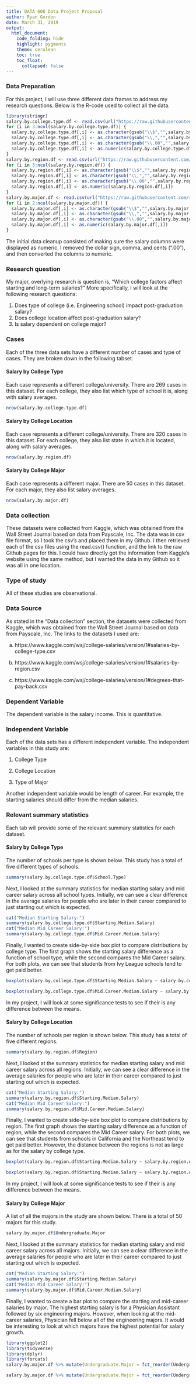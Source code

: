 ```yaml
---
title: DATA 606 Data Project Proposal
author: Ryan Gordon
date: March 31, 2019
output:
  html_document:
    code_folding: hide
    highlight: pygments
    theme: cerulean
    toc: true
    toc_float:
      collapsed: false
---
```


### Data Preparation

For this project, I will use three different data frames to address my research questions. Below is the R-code used to collect all the data.

```r
library(stringr)
salary.by.college.type.df <- read.csv(url("https://raw.githubusercontent.com/rg563/DATA606/master/Project/salaries_by_type.csv"),header=TRUE)
for (i in 3:ncol(salary.by.college.type.df)) {
  salary.by.college.type.df[,i] <- as.character(gsub("\\$","",salary.by.college.type.df[,i]))
  salary.by.college.type.df[,i] <- as.character(gsub("\\,","",salary.by.college.type.df[,i]))
  salary.by.college.type.df[,i] <- as.character(gsub("\\.00","",salary.by.college.type.df[,i]))
  salary.by.college.type.df[,i] <- as.numeric(salary.by.college.type.df[,i])
}
salary.by.region.df <- read.csv(url("https://raw.githubusercontent.com/rg563/DATA606/master/Project/salary_by_college_location.csv"),header=TRUE)
for (i in 3:ncol(salary.by.region.df)) {
  salary.by.region.df[,i] <- as.character(gsub("\\$","",salary.by.region.df[,i]))
  salary.by.region.df[,i] <- as.character(gsub("\\,","",salary.by.region.df[,i]))
  salary.by.region.df[,i] <- as.character(gsub("\\.00","",salary.by.region.df[,i]))
  salary.by.region.df[,i] <- as.numeric(salary.by.region.df[,i])
}
salary.by.major.df <- read.csv(url("https://raw.githubusercontent.com/rg563/DATA606/master/Project/salary_by_major.csv"),header=TRUE)
for (i in 2:ncol(salary.by.major.df)) {
  salary.by.major.df[,i] <- as.character(gsub("\\$","",salary.by.major.df[,i]))
  salary.by.major.df[,i] <- as.character(gsub("\\,","",salary.by.major.df[,i]))
  salary.by.major.df[,i] <- as.character(gsub("\\.00","",salary.by.major.df[,i]))
  salary.by.major.df[,i] <- as.numeric(salary.by.major.df[,i])
}
```

The initial data cleanup consisted of making sure the salary columns were displayed as numeric. I removed the dollar sign, comma, and cents (".00"), and then converted the columns to numeric.

### Research question

My major, overlying research is question is, "Which college factors affect starting and long-term salaries?" More specifically, I will look at the following research questions:

(1) Does type of college (i.e. Engineering school) impact post-graduation salary?
(2) Does college location affect post-graduation salary?
(3) Is salary dependent on college major?

### Cases {.tabset .tabset-fade}

Each of the three data sets have a different number of cases and type of cases. They are broken down in the following tabset.

#### Salary by College Type

Each case represents a different college/university. There are 269 cases in this dataset. For each college, they also list which type of school it is, along with salary averages.

```r
nrow(salary.by.college.type.df)
```

#### Salary by College Location

Each case represents a different college/university. There are 320 cases in this dataset. For each college, they also list state in which it is located, along with salary averages.

```r
nrow(salary.by.region.df)
```

#### Salary by College Major

Each case represents a different major. There are 50 cases in this dataset. For each major, they also list salary averages.

```r
nrow(salary.by.major.df)
```

### Data collection 

These datasets were collected from Kaggle, which was obtained from the Wall Street Journal based on data from Payscale, Inc. The data was in csv file format, so I took the csv's and placed them in my Github. I then retrieved each of the csv files using the read.csv() function, and the link to the raw Github pages for this. I could have directly got the information from Kaggle's website using the same method, but I wanted the data in my Github so it was all in one location.

### Type of study 

All of these studies are observational.

### Data Source 

As stated in the "Data collection" section, the datasets were collected from Kaggle, which was obtained from the Wall Street Journal based on data from Payscale, Inc. The links to the datasets I used are:

(a) https://www.kaggle.com/wsj/college-salaries/version/1#salaries-by-college-type.csv

(b) https://www.kaggle.com/wsj/college-salaries/version/1#salaries-by-region.csv

(c) https://www.kaggle.com/wsj/college-salaries/version/1#degrees-that-pay-back.csv

### Dependent Variable

The dependent variable is the salary income. This is quantitative.

### Independent Variable

Each of the data sets has a different independent variable. The independent variables in this study are:

(1) College Type

(2) College Location

(3) Type of Major

Another independent variable would be length of career. For example, the starting salaries should differ from the median salaries.

### Relevant summary statistics {.tabset .tabset-fade}

Each tab will provide some of the relevant summary statistics for each dataset.

#### Salary by College Type

The number of schools per type is shown below. This study has a total of five different types of schools.

```r
summary(salary.by.college.type.df$School.Type)
```

Next, I looked at the summary statistics for median starting salary and mid career salary across all school types. Initially, we can see a clear difference in the average salaries for people who are later in their career compared to just starting out which is expected.

```r
cat("Median Starting Salary:")
summary(salary.by.college.type.df$Starting.Median.Salary)
cat("Median Mid Career Salary:")
summary(salary.by.college.type.df$Mid.Career.Median.Salary)
```

Finally, I wanted to create side-by-side box plot to compare distributions by college type. The first graph shows the starting salary difference as a function of school type, while the second compares the Mid Career salary. For both plots, we can see that students from Ivy League schools tend to get paid better.

```r
boxplot(salary.by.college.type.df$Starting.Median.Salary ~ salary.by.college.type.df$School.Type,xlab='School Type',ylab='Salary (USD)',main='Starting Salary')
```

```r
boxplot(salary.by.college.type.df$Mid.Career.Median.Salary ~ salary.by.college.type.df$School.Type,xlab='School Type',ylab='Salary (USD)',main='Mid Career Salary')
```

In my project, I will look at some significance tests to see if their is any difference between the means.

#### Salary by College Location

The number of schools per region is shown below. This study has a total of five different regions.

```r
summary(salary.by.region.df$Region)
```

Next, I looked at the summary statistics for median starting salary and mid career salary across all regions. Initially, we can see a clear difference in the average salaries for people who are later in their career compared to just starting out which is expected.

```r
cat("Median Starting Salary:")
summary(salary.by.region.df$Starting.Median.Salary)
cat("Median Mid Career Salary:")
summary(salary.by.region.df$Mid.Career.Median.Salary)
```

Finally, I wanted to create side-by-side box plot to compare distributions by region. The first graph shows the starting salary difference as a function of region, while the second compares the Mid Career salary. For both plots, we can see that students from schools in California and the Northeast tend to get paid better. However, the distance between the regions is not as large as for the salary by college type.

```r
boxplot(salary.by.region.df$Starting.Median.Salary ~ salary.by.region.df$Region,xlab='School Type',ylab='Salary (USD)',main='Starting Salary')
```

```r
boxplot(salary.by.region.df$Starting.Median.Salary ~ salary.by.region.df$Region,xlab='School Type',ylab='Salary (USD)',main='Mid Career Salary')
```

In my project, I will look at some significance tests to see if their is any difference between the means.

#### Salary by College Major

A list of all the majors in the study are shown below. There is a total of 50 majors for this study.

```r
salary.by.major.df$Undergraduate.Major
```

Next, I looked at the summary statistics for median starting salary and mid career salary across all majors. Initially, we can see a clear difference in the average salaries for people who are later in their career compared to just starting out which is expected.

```r
cat("Median Starting Salary:")
summary(salary.by.major.df$Starting.Median.Salary)
cat("Median Mid Career Salary:")
summary(salary.by.major.df$Mid.Career.Median.Salary)
```

Finally, I wanted to create a bar plot to compare the starting and mid-career salaries by major. The highest starting salary is for a Physician Assistant followed by six engineering majors. However, when looking at the mid-career salaries, Physician fell below all of the engineering majors. It would be interesting to look at which majors have the highest potential for salary growth.

```r
library(ggplot2)
library(tidyverse)
library(dplyr)
library(forcats)
salary.by.major.df %>% mutate(Undergraduate.Major = fct_reorder(Undergraduate.Major,Starting.Median.Salary)) %>% ggplot(aes(x=Undergraduate.Major,y=Starting.Median.Salary)) + geom_bar(stat="identity") + coord_flip() + xlab('Undergraduate Major') + ylab('Starting Salary (USD)')
```

```r
salary.by.major.df %>% mutate(Undergraduate.Major = fct_reorder(Undergraduate.Major,Mid.Career.Median.Salary)) %>% ggplot(aes(x=Undergraduate.Major,y=Mid.Career.Median.Salary)) + geom_bar(stat="identity") + coord_flip() + xlab('Undergraduate Major') + ylab('Mid Career Salary (USD)')
```
